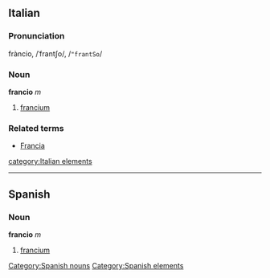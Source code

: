 ==Italian==
===Pronunciation===
fràncio, /ˈfrantʃo/, /<tt>"frantSo</tt>/
===Noun===
'''francio''' ''m''

# [[francium]]

===Related terms===
*[[Francia]]

[[category:Italian elements]]
----

== Spanish ==
=== Noun ===
'''francio''' ''m''
# [[francium]]

[[Category:Spanish nouns]]
[[Category:Spanish elements]]